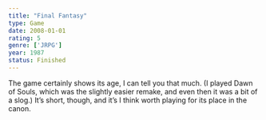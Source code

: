 ```yaml
---
title: "Final Fantasy"
type: Game
date: 2008-01-01
rating: 5
genre: ['JRPG']
year: 1987
status: Finished
---
```


The game certainly shows its age, I can tell you that much. (I played Dawn of Souls, which was the slightly easier remake, and even then it was a bit of a slog.) It’s short, though, and it’s I think worth playing for its place in the canon.
